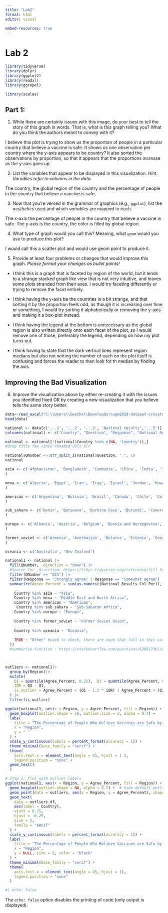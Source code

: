```yaml
---
title: "Lab2"
format: html
editor: visual

embed-resources: true
---
```


# Lab 2

```r
library(tidyverse)
library(dplyr)
library(ggplot2)
library(readxl)
library(ggrepel)

library(scales)
```

## Part 1:

1.  While there are certainly issues with this image, do your best to tell the story of this graph in words. That is, what is this graph telling you? What do you think the authors meant to convey with it?

I believe this plot is trying to show us the proportion of people in a particular country that believe a vaccine is safe. It shows us one observation per country where the y-axis appears to be country? It also sorted the observations by proportion, so that it appears that the proportions increase as the y-axis goes up.

2.  List the variables that appear to be displayed in this visualization. *Hint: Variables refer to columns in the data.*

The country, the global region of the country and the percentage of people in the country that believe a vaccine is safe.

3.  Now that you’re versed in the grammar of graphics (e.g., `ggplot`), list the *aesthetics* used and which *variables* are mapped to each.

The x-axis the percentage of people in the country that believe a vaccine is safe. The y-axis is the country, the color is filled by global region.

4.  What type of graph would you call this? Meaning, what `geom` would you use to produce this plot?

I would call this a scatter plot and would use geom point to produce it.

5.  Provide at least four problems or changes that would improve this graph. *Please format your changes as bullet points!*

-   I think this is a graph that is faceted by region of the world, but it lends to a strange stacked graph like view that is not very intuitive, and leaves some plots stranded from their axes. I would try faceting differently or trying to remove the facet entirely.

-   I think having the y-axis be the countries is a bit strange, and that sorting it by the proportion feels odd, as though it is increasing over time or something, I would try sorting it alphabetically or removing the y-axis and making it a box-plot instead.

-   I think having the legend at the bottom is unnecessary as the global region is also written directly onto each facet of the plot, so I would remove one of those, preferably the legend, depending on how my plot turns out.

-   I think having to state that the dark vertical lines represent region medians but also not writing the number of each on the plot itself is confusing and forces the reader to then look for th median by finding the axis

## **Improving the Bad Visualization**

6.  Improve the visualization above by either re-creating it with the issues you identified fixed OR by creating a new visualization that you believe tells the same story better.

```r
data<-read_excel("C:\\Users\\Geetha\\Downloads\\wgm2018-dataset-crosstabs-all-countries.xlsx")
head(data)
```

```r
national <- data[c('...1', '...2', '...3', 'National results','...5')]
colnames(national) <- c("Country", "Question", "Response", "National_Results_Col_Per", "National_Results_Count")

national <- national[!(national$Country %in% c(NA, 'Country')),]
#drop title row since renamed cols alr

```

```r
national$QNumber <- str_split_i(national$Question, " ", 1)
national
```

```r

asia <- c('Afghanistan', 'Bangladesh', 'Cambodia', 'China', 'India', 'Indonesia', 'Japan', 'Laos', 'Malaysia', 'Mongolia', 'Myanmar', 'Nepal', 'Pakistan', 'Philippines', 'Singapore', 'South Korea', 'Sri Lanka', 'Taiwan', 'Thailand', 'Vietnam'
)

mena <- c('Algeria', 'Egypt', 'Iran', 'Iraq', 'Israel', 'Jordan', 'Kuwait', 'Lebanon','Libya', 'Morocco', 'Palestine', 'Saudi Arabia', 'Tunisia', 'United Arab Emirates', 'Yemen'
)

americas <- c('Argentina', 'Bolivia', 'Brazil', 'Canada', 'Chile', 'Colombia', 'Costa Rica', 'Dominican Republic', 'Ecuador', 'El Salvador', 'Guatemala', 'Haiti', 'Honduras','Mexico', 'Nicaragua', 'Panama', 'Paraguay', 'Peru', 'United States', 'Uruguay', 'Venezuela'
)

sub_sahara <- c('Benin', 'Botswana', 'Burkina Faso', 'Burundi', 'Cameroon', 'Congo, Rep.','Comoros', 'Chad','Eswatini','Ethiopia', 'Gabon', 'Ghana', 'Guinea', 'Ivory Coast', 'Kenya', 'Liberia', 'Madagascar', 'Malawi', 'Mali', 'Mauritania', 'Mauritius','Mozambique', 'Namibia', 'Niger', 'Nigeria', 'Rwanda', 'Senegal','Sierra Leone', 'South Africa', 'Tanzania', 'The Gambia', 'Togo','Uganda', 'Zambia', 'Zimbabwe'
)

europe <- c('Albania', 'Austria', 'Belgium', 'Bosnia and Herzegovina', 'Bulgaria','Croatia', 'Cyprus', 'Czech Republic', 'Denmark', 'Finland', 'France','Germany', 'Greece', 'Hungary', 'Iceland', 'Ireland', 'Italy', 'Kosovo','Luxembourg', 'Macedonia', 'Malta', 'Netherlands', 'Norway', 'Poland', 'Northern Cyprus', 'Montenegro', 'Portugal', 'Romania', 'Serbia', 'Slovakia', 'Slovenia', 'Spain', 'Sweden', 'Switzerland', 'Turkey', 'United Kingdom'
)

former_soviet <- c('Armenia', 'Azerbaijan', 'Belarus', 'Estonia', 'Georgia', 'Kazakhstan', 'Kyrgyzstan', 'Latvia', 'Lithuania', 'Moldova', 'Russia', 'Tajikistan', 'Ukraine', 'Uzbekistan', 'Turkmenistan'
)

oceania <- c('Australia', 'New Zealand')
```

```r
national1 <- national |>
  fill(QNumber, .direction = "down") |>
  #Source for .direction: https://tidyr.tidyverse.org/reference/fill.html
  filter(QNumber == "Q25") |>
  filter(Response == "Strongly agree" | Response == "Somewhat agree") |> group_by(Country) |>
  summarize(Agree_Percent = sum(as.numeric(National_Results_Col_Per)), .groups = "drop") |> mutate(Region = case_when(
    
    Country %in% asia ~ "Asia",
    Country %in% mena ~ "Middle East and North Africa",
    Country %in% americas ~ "Americas",
     Country %in% sub_sahara ~ "Sub-Saharan Africa",
    Country %in% europe ~ "Europe",
    
    Country %in% former_soviet ~ "Former Soviet Union",
    
    Country %in% oceania ~ "Oceania",
    
    TRUE ~ "Other" #used to check, there are none that fall in this category
  ))
  #summarize function : https://stackoverflow.com/questions/62891736/sum-sub-groups-with-dplyr




```

```r

outliers <- national1|>
  group_by(Region)|>
  mutate(
    Q1 = quantile(Agree_Percent, 0.25),  Q3 = quantile(Agree_Percent, 0.75),
    IQR = Q3 - Q1,
    is_outlier = Agree_Percent < (Q1 - 1.5 * IQR) | Agree_Percent > (Q3 + 1.5 * IQR)
  ) |>
  filter(is_outlier)
```

```r
ggplot(national1, aes(x = Region, y = Agree_Percent, fill = Region)) +
  geom_boxplot(outlier.shape = 16, outlier.size = 2, alpha = 0.7) +
  labs(
    title = "The Percentage of People Who Believe Vaccines are Safe by Global Region",
    x = "Region",
    y = " "
  ) + 
  scale_y_continuous(labels = percent_format(accuracy = 1)) +
  theme_minimal(base_family = "serif") +
  theme(
    axis.text.x = element_text(angle = 45, hjust = 1 ),
    legend.position = "none" +
  geom_text()
  )


```

```r


# Step 2: Plot with outlier labels
ggplot(national1, aes(x = Region, y = Agree_Percent, fill = Region)) +
  geom_boxplot(outlier.shape = NA, alpha = 0.7) +  # hide default outliers
  geom_point(data = outliers, aes(x = Region, y = Agree_Percent), shape = 16, size =3, color = "black") +
  geom_text(
    data = outliers_df,
    aes(label = Country),
    vjust = 0.25,
    hjust = -0.25,
    size = 5,
    family = "serif"
  ) +
  scale_y_continuous(labels = percent_format(accuracy = 1)) +
  labs(
    title = "The Percentage of People Who Believe Vaccines are Safe by Global Region",
    x = "Region",
    y = NULL, size = 5, color = "black"
  ) +
  theme_minimal(base_family = "serif") +
  theme(
    axis.text.x = element_text(angle = 45, hjust = 1),
    legend.position = "none"
  )


```

```r
#| echo: false

```

The `echo: false` option disables the printing of code (only output is displayed).
